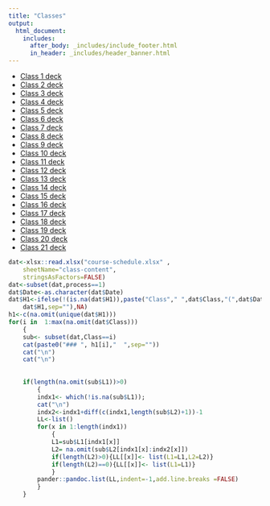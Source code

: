 ```yaml
---
title: "Classes"
output: 
  html_document:
    includes:
      after_body: _includes/include_footer.html
      in_header: _includes/header_banner.html 
---
```






<!--
rmarkdown::render_site("classes.Rmd")# build website
-->


* [Class 1 deck](pdfs/FA-2018-Module-01.pdf)
* [Class 2 deck](pdfs/FA-2018-Class-02.pdf)
* [Class 3 deck](pdfs/FA-2018-Class-03.pdf)
* [Class 4 deck](pdfs/FA-2018-Class-04.pdf)
* [Class 5 deck](pdfs/FA-2018-Class-05.pdf)
* [Class 6 deck](pdfs/FA-2018-Class-06.pdf)
* [Class 7 deck](pdfs/FA-2018-Class-07.pdf)
* [Class 8 deck](pdfs/FA-2018-Class-08.pdf)
* [Class 9 deck](pdfs/FA-2018-Class-09.pdf)
* [Class 10 deck](pdfs/FA-2018-Class-10.pdf)
* [Class 11 deck](pdfs/FA-2018-Class-11.pdf)
* [Class 12 deck](pdfs/FA-2018-Class-12.pdf)
* [Class 13 deck](pdfs/FA-2018-Class-13.pdf)
* [Class 14 deck](pdfs/FA-2018-Class-14.pdf)
* [Class 15 deck](pdfs/FA-2018-Class-15.pdf)
* [Class 16 deck](pdfs/FA-2018-Class-16.pdf)
* [Class 17 deck](pdfs/FA-2018-Class-17.pdf)
* [Class 18 deck](pdfs/FA-2018-Class-18.pdf)
* [Class 19 deck](pdfs/FA-2018-Class-19.pdf)
* [Class 20 deck](pdfs/FA-2018-Class-20.pdf)
* [Class 21 deck](pdfs/FA-2018-Class-21.pdf)


```r
dat<-xlsx::read.xlsx("course-schedule.xlsx" ,
    sheetName="class-content",
    stringsAsFactors=FALSE)
dat<-subset(dat,process==1)
dat$Date<-as.character(dat$Date)
dat$H1<-ifelse(!(is.na(dat$H1)),paste("Class"," ",dat$Class,"(",dat$Date,"): ",
    dat$H1,sep=""),NA)
h1<-c(na.omit(unique(dat$H1)))
for(i in  1:max(na.omit(dat$Class)))
    {
    sub<- subset(dat,Class==i) 
    cat(paste0("### ", h1[i],"  ",sep=""))
    cat("\n")
    cat("\n")
    
    
    if(length(na.omit(sub$L1))>0)
        {
        indx1<- which(!is.na(sub$L1));    
        cat("\n")
        indx2<-indx1+diff(c(indx1,length(sub$L2)+1))-1
        LL<-list()
        for(x in 1:length(indx1))
            {
            L1=sub$L1[indx1[x]]
            L2= na.omit(sub$L2[indx1[x]:indx2[x]])
            if(length(L2)>0){LL[[x]]<- list(L1=L1,L2=L2)}
            if(length(L2)==0){LL[[x]]<- list(L1=L1)}
            }
        pander::pandoc.list(LL,indent=-1,add.line.breaks =FALSE)
        } 
    }

 
    
    
    
```

<!--

1. Fisheries management overview
    1. Public trust resource
    2. North American conservation model
    3. Fishery types
2. Governance and management process
    1. State
        1. Inland freshwater 
        2. Marine (shellfish, resident fish)
    2. Multistate (mobile interjurisdictional fisheries) 
        1. Inland freshwater
        2. Marine
    3. Diadromous
        1. State
        2. interjurisdictional
    4. Tribal
3. Fisheries and management types
4. Population dynamics
5. Management objectives
    1. HW-creating objectives
-->